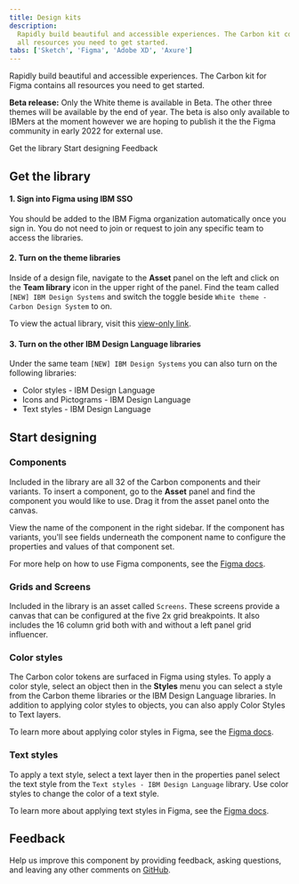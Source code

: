 ```yaml
---
title: Design kits
description:
  Rapidly build beautiful and accessible experiences. The Carbon kit contains
  all resources you need to get started.
tabs: ['Sketch', 'Figma', 'Adobe XD', 'Axure']
---
```


<PageDescription>

Rapidly build beautiful and accessible experiences. The Carbon kit for Figma
contains all resources you need to get started.

</PageDescription>

<InlineNotification>

**Beta release:** Only the White theme is available in Beta. The other three
themes will be available by the end of year. The beta is also only available to
IBMers at the moment however we are hoping to publish it the the Figma community
in early 2022 for external use.

</InlineNotification>

<AnchorLinks>

<AnchorLink>Get the library</AnchorLink>
<AnchorLink>Start designing</AnchorLink>
<AnchorLink>Feedback</AnchorLink>

</AnchorLinks>

## Get the library

#### 1. Sign into Figma using IBM SSO

You should be added to the IBM Figma organization automatically once you sign
in. You do not need to join or request to join any specific team to access the
libraries.

#### 2. Turn on the theme libraries

Inside of a design file, navigate to the **Asset** panel on the left and click
on the **Team library** icon in the upper right of the panel. Find the team
called `[NEW] IBM Design Systems` and switch the toggle beside
`White theme - Carbon Design System` to on.

To view the actual library, visit this
[view-only link](https://www.figma.com/file/Vzz8k68Pqk5HfaTdQOQrGu/White-Theme---Carbon-Design-System?node-id=456%3A14680).

#### 3. Turn on the other IBM Design Language libraries 

Under the same team `[NEW] IBM Design Systems` you can also turn on the
following libraries:

- Color styles - IBM Design Language
- Icons and Pictograms - IBM Design Language
- Text styles - IBM Design Language

## Start designing

### Components

Included in the library are all 32 of the Carbon components and their variants.
To insert a component, go to the **Asset** panel and find the component you
would like to use. Drag it from the asset panel onto the canvas.

View the name of the component in the right sidebar. If the component has
variants, you'll see fields underneath the component name to configure the
properties and values of that component set.

For more help on how to use Figma components, see the
[Figma docs](https://help.figma.com/hc/en-us/articles/360056440594-Create-and-use-variants#Use_variants).

### Grids and Screens

Included in the library is an asset called `Screens`. These screens provide a
canvas that can be configured at the five 2x grid breakpoints. It also includes
the 16 column grid both with and without a left panel grid influencer.

### Color styles

The Carbon color tokens are surfaced in Figma using styles. To apply a color
style, select an object then in the **Styles** menu you can select a style from
the Carbon theme libraries or the IBM Design Language libraries. In addition to
applying color styles to objects, you can also apply Color Styles to Text
layers.

To learn more about applying color styles in Figma, see the
[Figma docs](https://help.figma.com/hc/en-us/articles/360040316193).

### Text styles

To apply a text style, select a text layer then in the properties panel select
the text style from the `Text styles - IBM Design Language` library. Use color
styles to change the color of a text style.

To learn more about applying text styles in Figma, see the
[Figma docs](https://help.figma.com/hc/en-us/articles/360039957034-Create-and-Apply-Text-Styles#apply).

## Feedback

Help us improve this component by providing feedback, asking questions, and
leaving any other comments on
[GitHub](https://github.com/carbon-design-system/carbon-design-kit/issues).
